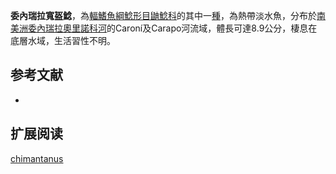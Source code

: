 {{Speciesbox
| name = 委內瑞拉寬盔鯰
| image = 
| image_width = 250px
| status = NE
| status_system = IUCN3.1
| genus = Chasmocranus
| species = chimantanus
| authority = [[Inger|Inger]], 1956
| synonyms = *''Heptapterus chimantanus '',Inger, 1956 
}}

'''委內瑞拉寬盔鯰'''，為[[輻鰭魚綱|輻鰭魚綱]][[鯰形目|鯰形目]][[鼬鯰科|鼬鯰科]]的其中一[[種|種]]，為熱帶淡水魚，分布於[[南美洲|南美洲]][[委內瑞拉|委內瑞拉]][[奧里諾科河|奧里諾科河]]的Caroní及Carapo河流域，體長可達8.9公分，棲息在底層水域，生活習性不明。

==参考文献==
*{{FishBase_species|genus=Chasmocranus|species=chimantanus|year=2015|month=6}}

== 扩展阅读 ==
{{refbegin}}
{{wikispecies-inline|Chasmocranus chimantanus|委內瑞拉寬盔鯰}}
{{refend}}
{{Taxonbar|from=Q6430281}}

[[Category:寬盔鯰屬|chimantanus]]